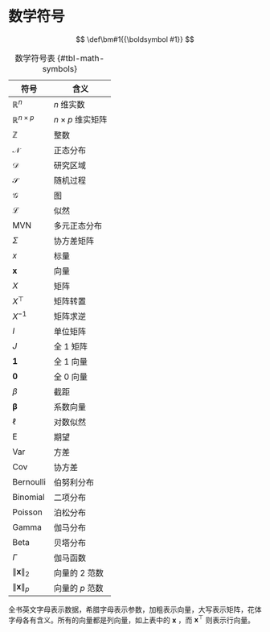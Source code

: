# 数学符号 {#sec-math-notations}

::: hidden
$$
 \def\bm#1{{\boldsymbol #1}}
$$
:::

| 符号                     | 含义                 |
|--------------------------|----------------------|
| $\mathbb{R}^n$           | $n$ 维实数           |
| $\mathbb{R}^{n\times p}$ | $n\times p$ 维实矩阵 |
| $\mathbb{Z}$             | 整数                 |
| $\mathcal{N}$            | 正态分布             |
| $\mathcal{D}$            | 研究区域             |
| $\mathcal{S}$            | 随机过程             |
| $\mathcal{G}$            | 图                   |
| $\mathcal{L}$            | 似然                 |
| $\mathrm{MVN}$           | 多元正态分布         |
| $\Sigma$                 | 协方差矩阵           |
| $x$                      | 标量                 |
| $\bm{x}$                 | 向量                 |
| $X$                      | 矩阵                 |
| $X^{\top}$               | 矩阵转置             |
| $X^{-1}$                 | 矩阵求逆             |
| $I$                      | 单位矩阵             |
| $J$                      | 全 1 矩阵            |
| $\bm{1}$                 | 全 1 向量            |
| $\bm{0}$                 | 全 0 向量            |
| $\beta$                  | 截距                 |
| $\bm{\beta}$             | 系数向量             |
| $\ell$                   | 对数似然             |
| $\mathsf{E}$             | 期望                 |
| $\mathsf{Var}$           | 方差                 |
| $\mathsf{Cov}$           | 协方差               |
| $\mathrm{Bernoulli}$     | 伯努利分布           |
| $\mathrm{Binomial}$      | 二项分布             |
| $\mathrm{Poisson}$       | 泊松分布             |
| $\mathrm{Gamma}$         | 伽马分布             |
| $\mathrm{Beta}$          | 贝塔分布             |
| $\Gamma$                 | 伽马函数             |
| $\|\bm{x}\|_2$           | 向量的 2 范数        |
| $\|\bm{x}\|_p$           | 向量的 $p$ 范数      |

: 数学符号表 {#tbl-math-symbols}

全书英文字母表示数据，希腊字母表示参数，加粗表示向量，大写表示矩阵，花体字母各有含义。所有的向量都是列向量，如上表中的 $\bm{x}$ ，而 $\bm{x}^{\top}$ 则表示行向量。
